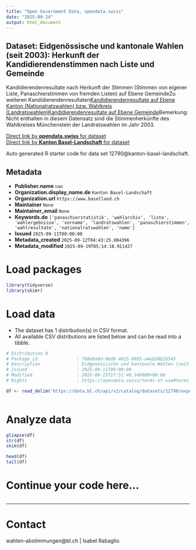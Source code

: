 ```yaml
---
title: "Open Government Data, opendata.swiss"
date: "2025-09-24"
output: html_document
---
```


## Dataset: Eidgenössische und kantonale Wahlen (seit 2003): Herkunft der Kandidierendenstimmen nach Liste und Gemeinde

Kandidierendenresultate nach Herkunft der Stimmen (Stimmen von eigener Liste, Panaschierstimmen von fremden Listen) auf Ebene GemeindeZu weiteren Kandidierendenresultaten[Kandidierendenresultate auf Ebene Kanton (Nationalratswahlen) bzw. Wahlkreis (Landratswahlen)](https://data.bl.ch/explore/dataset/12770)[Kandidierendenresultate auf Ebene Gemeinde](https://data.bl.ch/explore/dataset/12780)Bemerkung: Nicht enthalten in diesem Datensatz sind die Stimmenherkünfte des Wahlkreises Münchenstein der Landratswahlen im Jahr 2003.

[Direct link by **opendata.swiss** for dataset](https://opendata.swiss/de/dataset/eidgenossische-und-kantonale-wahlen-seit-2003-herkunft-der-kandidierendenstimmen-nach-liste-und)<br>
[Direct link by **Kanton Basel-Landschaft** for dataset](https://data.bl.ch/explore/dataset/12790/)

Auto generated R starter code for data set 12790@kanton-basel-landschaft.

## Metadata

- **Publisher.name** `nan`
- **Organization.display_name.de** `Kanton Basel-Landschaft`
- **Organization.url** `https://www.baselland.ch`
- **Maintainer** `None`
- **Maintainer_email** `None`
- **Keywords.de** `['panaschierstatistik', 'wahlarchiv', 'liste', 'wahlergebnisse', 'vorname', 'landratswahlen', 'panaschierstimmen', 'wahlresultate', 'nationalratswahlen', 'name']`
- **Issued** `2025-09-11T00:00:00`
- **Metadata_created** `2025-09-12T04:43:25.084396`
- **Metadata_modified** `2025-09-19T05:14:18.911427`


# Load packages

```r

library(tidyverse)
library(skimr)

```

# Load data

-   The dataset has 1 distribution(s) in CSV format.
-   All available CSV distributions are listed below and can be read into a tibble.

```r

# Distribution 0
# Package_id               : f90e0a0d-96d9-4615-9895-a4eb3882b545
# Description              : Eidgenössische und kantonale Wahlen (seit 2003): Herkunft der Kandidierendenstimmen nach Liste und Gemeinde (csv)
# Issued                   : 2025-09-11T00:00:00
# Modified                 : 2025-09-15T17:51:40.349000+00:00
# Rights                   : https://opendata.swiss/terms-of-use#terms_by

df <- read_delim('https://data.bl.ch/api/v2/catalog/datasets/12790/exports/csv?use_labels=true')



```

# Analyze data

```r

glimpse(df)
str(df)
skim(df)

head(df)
tail(df)

```

# Continue your code here...

```r

```

------------------------------------------------------------------------

# Contact

wahlen-abstimmungen@bl.ch | Isabel Rabaglio
